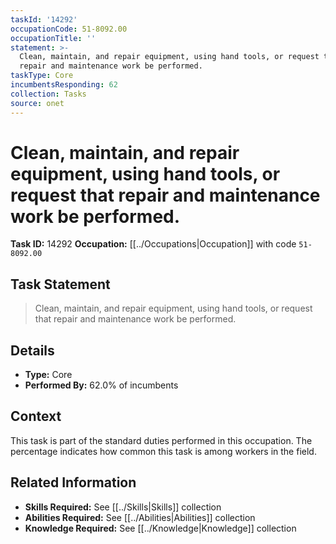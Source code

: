 ```yaml
---
taskId: '14292'
occupationCode: 51-8092.00
occupationTitle: ''
statement: >-
  Clean, maintain, and repair equipment, using hand tools, or request that
  repair and maintenance work be performed.
taskType: Core
incumbentsResponding: 62
collection: Tasks
source: onet
---
```

# Clean, maintain, and repair equipment, using hand tools, or request that repair and maintenance work be performed.

**Task ID:** 14292
**Occupation:** [[../Occupations|Occupation]] with code `51-8092.00`

## Task Statement

> Clean, maintain, and repair equipment, using hand tools, or request that repair and maintenance work be performed.

## Details

- **Type:** Core
- **Performed By:** 62.0% of incumbents

## Context

This task is part of the standard duties performed in this occupation. The percentage indicates how common this task is among workers in the field.

## Related Information

- **Skills Required:** See [[../Skills|Skills]] collection
- **Abilities Required:** See [[../Abilities|Abilities]] collection
- **Knowledge Required:** See [[../Knowledge|Knowledge]] collection
